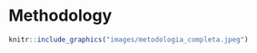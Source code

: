 
# Methodology {#methodology}


```r
knitr::include_graphics("images/metodologia_completa.jpeg")
```


